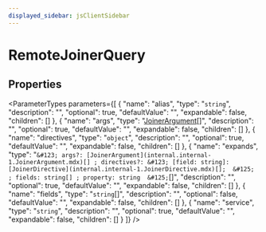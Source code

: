 ```yaml
---
displayed_sidebar: jsClientSidebar
---
```



# RemoteJoinerQuery

## Properties

<ParameterTypes parameters={[
  {
    "name": "alias",
    "type": "`string`",
    "description": "",
    "optional": true,
    "defaultValue": "",
    "expandable": false,
    "children": []
  },
  {
    "name": "args",
    "type": "[JoinerArgument](internal.internal-1.JoinerArgument.mdx)[]",
    "description": "",
    "optional": true,
    "defaultValue": "",
    "expandable": false,
    "children": []
  },
  {
    "name": "directives",
    "type": "`object`",
    "description": "",
    "optional": true,
    "defaultValue": "",
    "expandable": false,
    "children": []
  },
  {
    "name": "expands",
    "type": "`&#123; args?: [JoinerArgument](internal.internal-1.JoinerArgument.mdx)[] ; directives?: &#123; [field: string]: [JoinerDirective](internal.internal-1.JoinerDirective.mdx)[];  &#125; ; fields: string[] ; property: string  &#125;`[]",
    "description": "",
    "optional": true,
    "defaultValue": "",
    "expandable": false,
    "children": []
  },
  {
    "name": "fields",
    "type": "`string`[]",
    "description": "",
    "optional": false,
    "defaultValue": "",
    "expandable": false,
    "children": []
  },
  {
    "name": "service",
    "type": "`string`",
    "description": "",
    "optional": true,
    "defaultValue": "",
    "expandable": false,
    "children": []
  }
]} />
